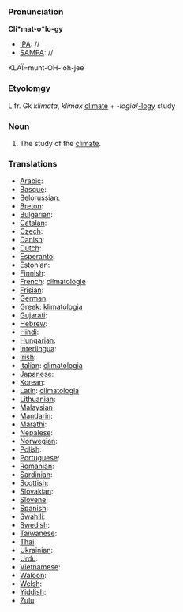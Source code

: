 ===Pronunciation===

'''Cli*mat-o*lo-gy'''
*[[IPA]]: //
*[[SAMPA]]: //
KLA&Iuml;=muht-OH-loh-jee
===Etyolomgy===

L fr. Gk ''klimata'', ''klimax'' [[climate]] + ''-logia''/[[-logy]] study
===Noun===

#The study of the [[climate]]. 

===Translations===

*[[Arabic]]:
*[[Basque]]:
*[[Belorussian]]:
*[[Breton]]:
*[[Bulgarian]]:
*[[Catalan]]:
*[[Czech]]:
*[[Danish]]:
*[[Dutch]]:
*[[Esperanto]]:
*[[Estonian]]:
*[[Finnish]]:
*[[French]]: [[climatologie]]
*[[Frisian]]:
*[[German]]:
*[[Greek]]: [[klimatologia]]
*[[Gujarati]]:
*[[Hebrew]]:
*[[Hindi]]:
*[[Hungarian]]:
*[[Interlingua]]:
*[[Irish]]:
*[[Italian]]: [[climatologia]]
*[[Japanese]]:
*[[Korean]]:
*[[Latin]]: [[climatologia]]
*[[Lithuanian]]:
*[[Malaysian]]
*[[Mandarin]]:
*[[Marathi]]:
*[[Nepalese]]:
*[[Norwegian]]:
*[[Polish]]:
*[[Portuguese]]:
*[[Romanian]]:
*[[Sardinian]]:
*[[Scottish]]:
*[[Slovakian]]:
*[[Slovene]]:
*[[Spanish]]:
*[[Swahili]]:
*[[Swedish]]:
*[[Taiwanese]]:
*[[Thai]]:
*[[Ukrainian]]:
*[[Urdu]]:
*[[Vietnamese]]:
*[[Waloon]]:
*[[Welsh]]:
*[[Yiddish]]:
*[[Zulu]]: